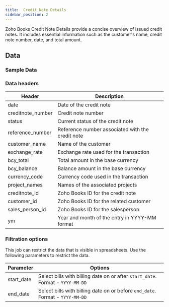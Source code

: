 ```yaml
---
title:  Credit Note Details
sidebar_position: 2
---
```


Zoho Books Credit Note Details provide a concise overview of issued credit notes. It includes essential information such as the customer's name, credit note number, date, and total amount. 

<AddJob
  template="gsheet_zoho_books_db_get_credit_note_details"
/>

## Data

### Sample Data

<Gsheet
  src="https://docs.google.com/spreadsheets/d/1-gX-uq5YrTW-6gQJYM-mNXitEOfJLTiQCvPtV8CR1Yc/edit#gid=87290682"
/>


### Data headers

| Header | Description |
|--------|-------------|
| date | Date of the credit note |
| creditnote_number | Credit note number |
| status | Current status of the credit note |
| reference_number | Reference number associated with the credit note |
| customer_name | Name of the customer |
| exchange_rate | Exchange rate used for the transaction |
| bcy_total | Total amount in the base currency |
| bcy_balance | Balance amount in the base currency |
| currency_code | Currency code used in the transaction |
| project_names | Names of the associated projects |
| creditnote_id | Zoho Books ID for the credit note |
| customer_id | Zoho Books ID for the related customer |
| sales_person_id | Zoho Books ID for the salesperson |
| ym | Year and month of the entry in YYYY-MM format |


### Filtration options

This job can restrict the data that is visible in spreadsheets. Use the following parameters to restrict the data.

| Parameter | Options |
|----|----|
| start_date | Select bills with billing date on or after `start_date`. Format - `YYYY-MM-DD` |
| end_date | Select bills with billing date on or before `end_date`. Format - `YYYY-MM-DD` |


<!---
## Others

### Similar jobs

Similar sort of data can be achieved by using get accounting transaction job and filtering it by invoice type. 

### Reports that use this job

Here are some of the report templates that use this job: 
-->